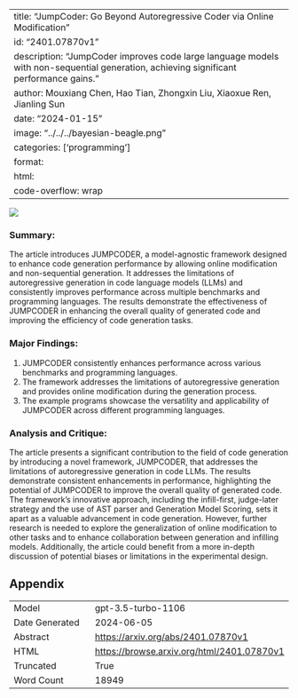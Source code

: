 
---
title: "JumpCoder: Go Beyond Autoregressive Coder via Online Modification"
id: "2401.07870v1"
description: "JumpCoder improves code large language models with non-sequential generation, achieving significant performance gains."
author: Mouxiang Chen, Hao Tian, Zhongxin Liu, Xiaoxue Ren, Jianling Sun
date: "2024-01-15"
image: "../../../bayesian-beagle.png"
categories: ['programming']
format:
  html:
    code-overflow: wrap
---

![](../../../bayesian-beagle.png)

### Summary:

The article introduces JUMPCODER, a model-agnostic framework designed to enhance code generation performance by allowing online modification and non-sequential generation. It addresses the limitations of autoregressive generation in code language models (LLMs) and consistently improves performance across multiple benchmarks and programming languages. The results demonstrate the effectiveness of JUMPCODER in enhancing the overall quality of generated code and improving the efficiency of code generation tasks.

### Major Findings:
1. JUMPCODER consistently enhances performance across various benchmarks and programming languages.
2. The framework addresses the limitations of autoregressive generation and provides online modification during the generation process.
3. The example programs showcase the versatility and applicability of JUMPCODER across different programming languages.

### Analysis and Critique:
The article presents a significant contribution to the field of code generation by introducing a novel framework, JUMPCODER, that addresses the limitations of autoregressive generation in code LLMs. The results demonstrate consistent enhancements in performance, highlighting the potential of JUMPCODER to improve the overall quality of generated code. The framework's innovative approach, including the infill-first, judge-later strategy and the use of AST parser and Generation Model Scoring, sets it apart as a valuable advancement in code generation. However, further research is needed to explore the generalization of online modification to other tasks and to enhance collaboration between generation and infilling models. Additionally, the article could benefit from a more in-depth discussion of potential biases or limitations in the experimental design.

## Appendix

|          |          |
|----------|----------|
| Model     | gpt-3.5-turbo-1106       |
| Date Generated     | 2024-06-05       |
| Abstract | [https://arxiv.org/abs/2401.07870v1](https://arxiv.org/abs/2401.07870v1)        |
| HTML     | [https://browse.arxiv.org/html/2401.07870v1](https://browse.arxiv.org/html/2401.07870v1)       |
| Truncated       | True       |
| Word Count       | 18949       |